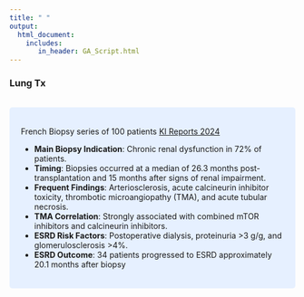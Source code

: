 ```yaml
---
title: " "
output: 
  html_document:
    includes:
       in_header: GA_Script.html
---
```

### Lung Tx

<br>
<style>
div.blue { background-color:#e6f0ff; border-radius: 5px; padding: 20px;}
</style>
<div class = "blue">
French Biopsy series of 100 patients [KI Reports 2024](https://www.kireports.org/article/S2468-0249(24)01821-7/fulltext)

-   **Main Biopsy Indication**: Chronic renal dysfunction in 72% of patients.
-   **Timing**: Biopsies occurred at a median of 26.3 months post-transplantation and 15 months after signs of renal impairment.
-   **Frequent Findings**: Arteriosclerosis, acute calcineurin inhibitor toxicity, thrombotic microangiopathy (TMA), and acute tubular necrosis.
-   **TMA Correlation**: Strongly associated with combined mTOR inhibitors and calcineurin inhibitors.
-   **ESRD Risk Factors**: Postoperative dialysis, proteinuria \>3 g/g, and glomerulosclerosis \>4%.
-   **ESRD Outcome**: 34 patients progressed to ESRD approximately 20.1 months after biopsy​
</div>
<br>
